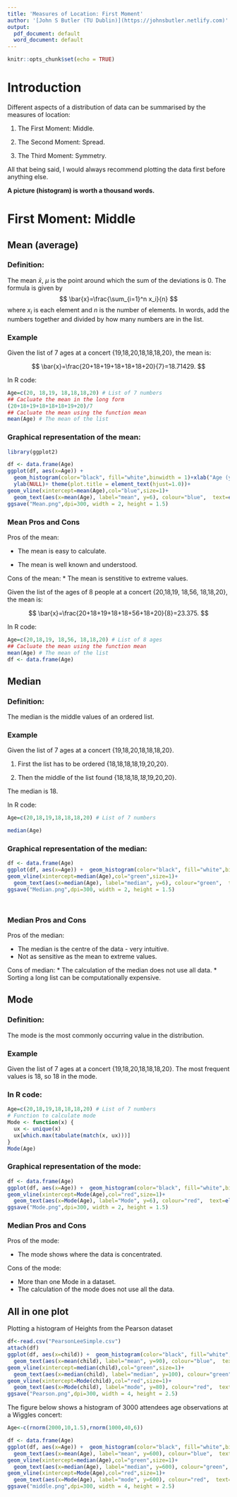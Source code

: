 ```yaml
---
title: 'Measures of Location: First Moment'
author: '[John S Butler (TU Dublin)](https://johnsbutler.netlify.com)'
output:
  pdf_document: default
  word_document: default
---
```


```r
knitr::opts_chunk$set(echo = TRUE)
```
# Introduction

Different aspects of a distribution of data can be summarised by the measures of location:

1. The First Moment: Middle.

2. The Second Moment: Spread.

3. The Third Moment: Symmetry.


All that being said, I would always recommend plotting the data first before anything else.

__A picture (histogram) is worth a thousand words.__


# First Moment: Middle

## Mean (average)
### Definition:

The mean $\bar{x}$, $\mu$ is the point around which the sum of the deviations is 0.
The formula is given by
$$ \bar{x}=\frac{\sum_{i=1}^n x_i}{n} $$
where $x_i$ is each element and $n$ is the number of elements.
In words, add the numbers together and divided by how many numbers are in the list.

### Example
Given the list of 7 ages at a concert {19,18,20,18,18,18,20}, the mean is:

$$ \bar{x}=\frac{20+18+19+18+18+18+20}{7}=18.71429. $$


In R code:

```r
Age=c(20, 18,19, 18,18,18,20) # List of 7 numbers
## Cacluate the mean in the long form
(20+18+19+18+18+18+19+20)/7
## Cacluate the mean using the function mean
mean(Age) # The mean of the list

```
### Graphical representation of the mean:

```r

library(ggplot2)

df <- data.frame(Age)
ggplot(df, aes(x=Age)) +
  geom_histogram(color="black", fill="white",binwidth = 1)+xlab("Age (yrs)")+
  ylab(NULL)+ theme(plot.title = element_text(hjust=1.0))+
geom_vline(xintercept=mean(Age),col="blue",size=1)+
  geom_text(aes(x=mean(Age), label="mean", y=6), colour="blue",  text=element_text(size=11))
ggsave("Mean.png",dpi=300, width = 2, height = 1.5)
```



### Mean Pros and Cons
Pros of the mean:

* The mean is easy to calculate.

* The mean is well known and understood.

Cons of the mean:
* The mean is  senstitive to extreme values.

Given the list of the ages of  8 people at a concert {20,18,19, 18,56, 18,18,20}, the mean is:

$$ \bar{x}=\frac{20+18+19+18+18+56+18+20}{8}=23.375. $$


In R code:

```r
Age=c(20,18,19, 18,56, 18,18,20) # List of 8 ages
## Cacluate the mean using the function mean
mean(Age) # The mean of the list
df <- data.frame(Age)
```
## Median

### Definition:

The median is the middle values of an ordered list.

### Example
Given the list of 7 ages at a concert {19,18,20,18,18,18,20}. 

1. First the list has to be ordered
  {18,18,18,18,19,20,20}.
  
2. Then the middle of the list found
  {18,18,18,*18*,19,20,20}.
  
The median is 18.


In R code:

```r
Age=c(20,18,19,18,18,18,20) # List of 7 numbers

median(Age)

```

### Graphical representation of the median:

```r

df <- data.frame(Age)
ggplot(df, aes(x=Age)) +  geom_histogram(color="black", fill="white",binwidth = 1)+xlab("Age (yrs)")+ylab(NULL)+ theme(plot.title = element_text(hjust=1.0))+
geom_vline(xintercept=median(Age),col="green",size=1)+
  geom_text(aes(x=median(Age), label="median", y=6), colour="green",  text=element_text(size=11))
ggsave("Median.png",dpi=300, width = 2, height = 1.5)




```

### Median Pros and Cons
Pros of the median:

* The median is the centre of the data - very intuitive.
* Not as sensitive as the mean to extreme values.
 


Cons of median:
* The calculation of the median does not use all data.
* Sorting a long list can be computationally expensive.

## Mode

### Definition:

The mode is the most commonly occurring value in the distribution.

### Example
Given the list of 7 ages at a concert {19,18,20,18,18,18,20}. 
The most frequent values is 18, so 18 in the mode.


### In R code:

```r
Age=c(20,18,19,18,18,18,20) # List of 7 numbers
# Function to calculate mode
Mode <- function(x) {
  ux <- unique(x)
  ux[which.max(tabulate(match(x, ux)))]
}
Mode(Age)

```
### Graphical representation of the mode:

```r

df <- data.frame(Age)
ggplot(df, aes(x=Age)) +  geom_histogram(color="black", fill="white",binwidth = 1)+xlab("Age (yrs)")+ylab(NULL)+ theme(plot.title = element_text(hjust=1.0))+
geom_vline(xintercept=Mode(Age),col="red",size=1)+
  geom_text(aes(x=Mode(Age), label="Mode", y=6), colour="red",  text=element_text(size=11))
ggsave("Mode.png",dpi=300, width = 2, height = 1.5)

```


### Median Pros and Cons
Pros of the mode:

* The mode shows where the data is concentrated.

Cons of the mode:

* More than one Mode in a dataset.
* The calculation of the mode does not use all the data.

## All in one plot

Plotting a histogram of Heights from the Pearson dataset

```r

df<-read.csv("PearsonLeeSimple.csv")
attach(df)
ggplot(df, aes(x=child)) +  geom_histogram(color="black", fill="white",binwidth = 1)+xlab("Height (inches)")+ylab(NULL)+ theme(plot.title = element_text(hjust=1.0))+geom_vline(xintercept=mean(child),col="blue",size=1,labels="mean")+
  geom_text(aes(x=mean(child), label="mean", y=90), colour="blue",  text=element_text(size=11))+
geom_vline(xintercept=median(child),col="green",size=1)+
  geom_text(aes(x=median(child), label="median", y=100), colour="green",  text=element_text(size=11))+
geom_vline(xintercept=Mode(child),col="red",size=1)+
  geom_text(aes(x=Mode(child), label="mode", y=80), colour="red",  text=element_text(size=11))
ggsave("Pearson.png",dpi=300, width = 4, height = 2.5)
```

The figure below shows a histogram of 3000 attendees age observations at a Wiggles concert:
```r
Age<-c(rnorm(2000,10,1.5),rnorm(1000,40,6))

df <- data.frame(Age)
ggplot(df, aes(x=Age)) +  geom_histogram(color="black", fill="white",binwidth = 1)+xlab("Age (yrs)")+ylab(NULL)+ theme(plot.title = element_text(hjust=1.0))+geom_vline(xintercept=mean(Age),col="blue",size=1,labels="mean")+
  geom_text(aes(x=mean(Age), label="mean", y=600), colour="blue",  text=element_text(size=11))+
geom_vline(xintercept=median(Age),col="green",size=1)+
  geom_text(aes(x=median(Age), label="median", y=600), colour="green",  text=element_text(size=11))+
geom_vline(xintercept=Mode(Age),col="red",size=1)+
  geom_text(aes(x=Mode(Age), label="mode", y=600), colour="red",  text=element_text(size=11))
ggsave("middle.png",dpi=300, width = 4, height = 2.5)


```

